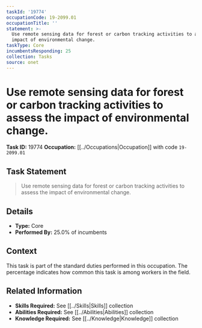 ```yaml
---
taskId: '19774'
occupationCode: 19-2099.01
occupationTitle: ''
statement: >-
  Use remote sensing data for forest or carbon tracking activities to assess the
  impact of environmental change.
taskType: Core
incumbentsResponding: 25
collection: Tasks
source: onet
---
```

# Use remote sensing data for forest or carbon tracking activities to assess the impact of environmental change.

**Task ID:** 19774
**Occupation:** [[../Occupations|Occupation]] with code `19-2099.01`

## Task Statement

> Use remote sensing data for forest or carbon tracking activities to assess the impact of environmental change.

## Details

- **Type:** Core
- **Performed By:** 25.0% of incumbents

## Context

This task is part of the standard duties performed in this occupation. The percentage indicates how common this task is among workers in the field.

## Related Information

- **Skills Required:** See [[../Skills|Skills]] collection
- **Abilities Required:** See [[../Abilities|Abilities]] collection
- **Knowledge Required:** See [[../Knowledge|Knowledge]] collection
